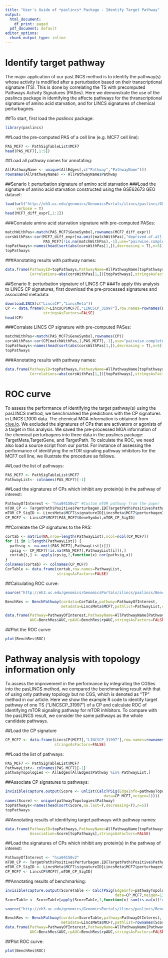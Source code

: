 ```yaml
---
title: "User's Guide of *paslincs* Package - Identify Target Pathway"
output:
  html_document:
    df_print: paged
  pdf_document: default
editor_options:
  chunk_output_type: inline
---
```


# Identify target pathway
The major application of our pasLINCS method is to identify the pathway(s) whose activity is modified after a perturbation based on their transcriptional signature (TS). This is done by correlating the TS with precomputed Pathways Activity Signatures (PASes). Here we demonstrate the use of the paslincs package in identifying the affecte pathways for the thranscriptional signature of amino acid starvation, and for LINCS signatures of chemical perturbagnes. 

##To start, first load the *paslincs* package:
```r
library(paslincs)
```

##Load the pre-computed PAS of a cell line (e.g. MCF7 cell line):
```r
PAS_MCF7 <- PathSigTableList$MCF7
head(PAS_MCF7[,1:5])
```

##Load all pathway names for annotating:
```r
AllPathwayName <- unique(AllEdges[,c("Pathway","PathwayName")])
rownames(AllPathwayName) <- AllPathwayName$Pathway
```

##Senario I: perturbation signature of amino scid starvation
###Load the signature of amino acid starvation constructed using the GSE62673 GEO dataset:
```r
load(url("http://eh3.uc.edu/genomics/GenomicsPortals/ilincs/paslincs/GSE62673_mcf7_signatures.Rdata"),
     verbose = T)
head(MCF7_diff_expr[,1:2])
```

###Corralate amino acid starvation signature with pre-computed PASes:
```r
matchWithPas<-match(PAS_MCF7$GeneSymbol,rownames(MCF7_diff_expr))
corsWithPas<-cor(MCF7_diff_expr[na.omit(matchWithPas),"deprived.of.all.amino.acids-control.media"],
                 PAS_MCF7[!is.na(matchWithPas),-1],use="pairwise.complete.obs")
topPathways<-names(head(sort(abs(corsWithPas[1,]),decreasing = T),n=5))
topPathways
```

###Annotating results with  pathway names:
```r
data.frame(PathwayID=topPathways,PathwayName=AllPathwayName[topPathways,"PathwayName"],
           Correlations=abs(corsWithPas[1,])[topPathways],stringsAsFactors=FALSE)
```


##Senario II: perturbation signature of LINCS CP
###To apply this analysis to LINCS CP signatures, first download the pre-processed signatures and associated metadata:
```r
downloadLINCS(c("LincsCP","LincsMeta"))
CP <- data.frame(CP=LincsCP$MCF7[,"LINCSCP_31997"],row.names=rownames(LincsCP$MCF7),
                 stringsAsFactors=FALSE) 
head(CP)

```

###Corralate LINCS CP signature with pre-computed PASes:
```r
matchWithPas<-match(PAS_MCF7$GeneSymbol,rownames(CP))
corsWithPas<-cor(CP[matchWithPas,],PAS_MCF7[,-1],use="pairwise.complete.obs")
topPathways<-names(head(sort(abs(corsWithPas[1,]),decreasing = T),n=5))
topPathways
```

###Annotating results with  pathway names:
```r
data.frame(PathwayID=topPathways,PathwayName=AllPathwayName[topPathways,"PathwayName"],
           Correlations=abs(corsWithPas[1,])[topPathways],stringsAsFactors=FALSE)
```

# ROC curve
To assess the performance of identifying the target pathway(s) using the pasLINCS method, we benchmarked the predictions with the CP signatures in LINCS L1000 data. The chemical MOA information is obtained from [clue.io](http://clue.io). We excluded the signatures of CPs that are activators or agonists of a target in this analysis. We saved the pre-processed MOA information of the chemical perturbagens into three data in the *paslincs* package: TargetMeta,TargetGene, and TargetPath. To calculate the ROC, we need also load a source script from our portal. For instance of assessing the performance of identifying the mTOR signaling pathway inhibitors for the MCF7 cell line, we illustrate the procedure as follows.


##Load the list of pathways:
```r
PAS_MCF7 <- PathSigTableList$MCF7
PathwayList<- colnames(PAS_MCF7)[-1]
```

##Load the signatures of CPs which inhibit any protein(s) in the pathway of interest:
```r
PathwayOfInterest <- "hsa04150v2" #Custom mTOR pathway from the paper
mTOR_CP <- TargetPath$Positive$Perturbagen.ID[TargetPath$Positive$Pathway==PathwayOfInterest]
mTOR_CP_SigID <- LincsMeta$MCF7$signatureID[LincsMeta$MCF7$perturbagenID %in% mTOR_CP]
CP_MCF7 <- LincsCP$MCF7[PAS_MCF7$GeneSymbol,mTOR_CP_SigID]
```

##Correlate the CP signatures to the PAS:
```r
cortab <- matrix(NA,nrow=length(PathwayList),ncol=ncol(CP_MCF7))
for (i in 1:length(PathwayList)) {
  pathsig <- na.omit(PAS_MCF7[,PathwayList[i]])
  cpsig <- CP_MCF7[!is.na(PAS_MCF7[,PathwayList[i]]),]
  cortab[i,] <- apply(cpsig,2,function(x) cor(pathsig,x))
}
colnames(cortab) <- colnames(CP_MCF7)
CorTable <- data.frame(cortab,row.names=PathwayList,
                       stringsAsFactors=FALSE)
```

##Calculating ROC curve:
```r
source("http://eh3.uc.edu/genomics/GenomicsPortals/ilincs/paslincs/BenchPathway.R")
```
```r
BenchRes <- BenchPathway(cordata=CorTable,pathway=PathwayOfInterest,
                         metadata=LincsMeta$MCF7,pathlist=PathwayList,cutoff=0.95)

data.frame(Pathway=PathwayOfInterest,PathwayName=AllPathwayName[PathwayOfInterest,"PathwayName"],
           AUC=BenchRes$AUC,rpAUC=BenchRes$rpAUC,stringsAsFactors=FALSE)
```

##Plot the ROC curve:
```r
plot(BenchRes$ROC)
```


# Pathway analysis with topology information only
To assess the improvement in the performance by integrating the CGSes into the pasLINCS method, we compared the benchmarking result with that of using only pathway topology but no CGS, which is denoted as "TP" method in our article. Here we show the example R code to identify target pathway of one TS ("LINCSCP_31997") of a CP and calculate ROC of identifying mTOR signaling pathway for mTOR inhibitors. To compare with the pasLINCS result, we consider the same pathways as the whole candidate pathways.

##Load the CP signature 
```r
CP_MCF7 <- data.frame(LincsCP$MCF7[,"LINCSCP_31997"],row.names=rownames(LincsCP$MCF7),
                      stringsAsFactors=FALSE) 
```

##Load the list of pathways:
```r
PAS_MCF7 <- PathSigTableList$MCF7
PathwayList<- colnames(PAS_MCF7)[-1]
pathwayTopologies <- AllEdges[AllEdges$Pathway %in% PathwayList,]
```

##Associate CP signatures to pathways:
```r
invisible(capture.output(Score <- unlist(CalcTPSig(EdgeInfo=pathwayTopologies,
                                            data=CP_MCF7,neigen=1))))
names(Score) <- unique(pathwayTopologies$Pathway)
topPathways<-names(head(sort(Score,na.last=T,decreasing=T),n=5))
topPathways
```

##Annotating results of identifying target pathways with  pathway names:
```r
data.frame(PathwayID=topPathways,PathwayName=AllPathwayName[topPathways,"PathwayName"],
           Association=Score[topPathways],stringsAsFactors=FALSE)
```

##Load the signatures of CPs which inhibit any protein(s) in the pathway of interest:
```r
PathwayOfInterest <- "hsa04150v2"
mTOR_CP <- TargetPath$Positive$Perturbagen.ID[TargetPath$Positive$Pathway==PathwayOfInterest]
mTOR_CP_SigID <- LincsMeta$MCF7$signatureID[LincsMeta$MCF7$perturbagenID %in% mTOR_CP]
CP_MCF7 <- LincsCP$MCF7[,mTOR_CP_SigID]
```

##Annotating results of benchmarking: 
```r
invisible(capture.output(ScoreTable <- CalcTPSig(EdgeInfo=pathwayTopologies,
                                                 data=CP_MCF7,neigen=1)))
ScoreTable <- ScoreTable[apply(ScoreTable,1,function(x) sum(is.na(x))!=length(x)),]
```
```r
source("http://eh3.uc.edu/genomics/GenomicsPortals/ilincs/paslincs/BenchPathway.R")
```
```r
BenchRes <- BenchPathway(cordata=ScoreTable,pathway=PathwayOfInterest,
                         metadata=LincsMeta$MCF7,pathlist=rownames(ScoreTable),cutoff=0.95,direction="<")
data.frame(Pathway=PathwayOfInterest,PathwayName=AllPathwayName[PathwayOfInterest,"PathwayName"],
           AUC=BenchRes$AUC,rpAUC=BenchRes$rpAUC,stringsAsFactors=FALSE)
```

##Plot ROC curve:
```r
plot(BenchRes$ROC)
```



